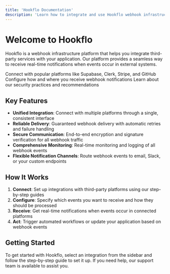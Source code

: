 ```yaml
---
title: 'Hookflo Documentation'
description: 'Learn how to integrate and use Hookflo webhook infrastructure platform'
---
```



# Welcome to Hookflo

Hookflo is a webhook infrastructure platform that helps you integrate third-party services with your application. Our platform provides a seamless way to receive real-time notifications when events occur in external systems.

<Cards>
  <Card title="Platform Integrations" icon="puzzle" href="/integrations/overview">
    Connect with popular platforms like Supabase, Clerk, Stripe, and GitHub
  </Card>
  <Card title="Notification Channels" icon="bell" href="/channels/overview">
    Configure how and where you receive webhook notifications
  </Card>
  <Card title="Security" icon="shield" href="/docs/security">
    Learn about our security practices and recommendations
  </Card>
</Cards>

## Key Features

- **Unified Integration**: Connect with multiple platforms through a single, consistent interface
- **Reliable Delivery**: Guaranteed webhook delivery with automatic retries and failure handling
- **Secure Communication**: End-to-end encryption and signature verification for all webhook traffic
- **Comprehensive Monitoring**: Real-time monitoring and logging of all webhook events
- **Flexible Notification Channels**: Route webhook events to email, Slack, or your custom endpoints

## How It Works

1. **Connect**: Set up integrations with third-party platforms using our step-by-step guides
2. **Configure**: Specify which events you want to receive and how they should be processed
3. **Receive**: Get real-time notifications when events occur in connected platforms
4. **Act**: Trigger automated workflows or update your application based on webhook events

## Getting Started

To get started with Hookflo, select an integration from the sidebar and follow the step-by-step guide to set it up. If you need help, our support team is available to assist you.
